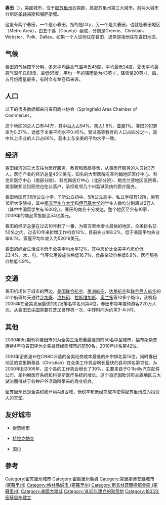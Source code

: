 {{noteTA
|G1=USState
}}
{{Infobox settlement
|official_name            = 斯普林菲爾德
|native_name = Springfield
|settlement_type          = [[城市|城市]]
|nickname                 = 
|image_skyline            = ParkCentralSquarefountainbyCVBCS.jpg
|imagesize                =
|image_caption            = 
|image_flag               =
|image_seal               =
|image_map                = Greene_County_Missouri_Incorporated_and_Unincorporated_areas_Springfield_Highlighted.svg
|mapsize                  = 280px
|map_caption              = 在密蘇里州的位置
|image_map1               =
|mapsize1                 =
|map_caption1             =
|subdivision_type         = 國家
|subdivision_type1        = 州
|subdivision_type2        = 縣
|subdivision_name         = [[美國|美國]]
|subdivision_name1        = [[密蘇里州|密蘇里州]]
|subdivision_name2        = [[格林縣_(密蘇里州)|格林縣]]
|established_title        = 成立 
|established_date         = 1833
|government_type          = 
|leader_title             = 
|leader_name              = 
|area_footnotes           = <ref name="CenPopGazetteer2019">{{cite web|title=2019 U.S. Gazetteer Files|url=https://www2.census.gov/geo/docs/maps-data/data/gazetteer/2019_Gazetteer/2019_gaz_place_29.txt|publisher=United States Census Bureau|access-date=July 26, 2020|archive-date=2020-10-16|archive-url=https://web.archive.org/web/20201016225911/https://www2.census.gov/geo/docs/maps-data/data/gazetteer/2019_Gazetteer/2019_gaz_place_29.txt}}</ref>
|area_magnitude           = 
|area_total_km2           = 213.18
|area_land_km2            = 211.65
|area_water_km2           = 1.53
|area_total_sq_mi         = 82.31
|area_land_sq_mi          = 81.72
|area_water_sq_mi         = 0.59
|area_metro_km2           = 7824
|area_metro_sq_mi         = 3021
|population_as_of         = [[2010年美國人口普查|2010]]
|population_est           = 164122
|pop_est_as_of            = 2013<ref name="2013 Pop Estimate">{{cite web|title=Annual Estimates of the Resident Population: April 1, 2010 to July 1, 2013|url=http://www.census.gov/popest/data/cities/totals/2013/SUB-EST2013-3.html|publisher=[[United_States_Census_Bureau|United States Census Bureau]]|accessdate=2014-05-22|archive-url=https://web.archive.org/web/20140522161634/http://www.census.gov/popest/data/cities/totals/2013/SUB-EST2013-3.html|archive-date=2014-05-22|dead-url=yes}}</ref>
|population_total         = 159498
|population_density_km2   = 753.6
|population_density_sq_mi = 1951.8
|population_urban         = 215,004
|population_metro         = 436,712
|population_footnotes     = <ref name ="FactFinder">{{cite web|title=American FactFinder|url=http://factfinder2.census.gov/faces/nav/jsf/pages/index.xhtml|publisher=[[United_States_Census_Bureau|United States Census Bureau]]|accessdate=2012-07-08|archive-date=2012-02-17|archive-url=https://www.webcitation.org/65WtHj6J5?url=http://factfinder2.census.gov/faces/nav/jsf/pages/index.xhtml|dead-url=no}}</ref>
|timezone                 = [[North_American_Central_Time_Zone|CST]]
|utc_offset               = -6
|timezone_DST             = [[North_American_Central_Time_Zone|CDT]]
|utc_offset_DST           = -5
|postal_code_type         = [[ZIP_code|ZIP code]]s
|postal_code              = 65800-65899
|area_code                = [[Area_code_417|417]]
|website                  = [http://www.springfieldmo.gov/ www.springfieldmo.gov]
|elevation_m              = 396
|elevation_ft             = 1299
|blank_name               = [[Federal_Information_Processing_Standard|FIPS code]]
|blank_info               = 29-70000
|blank1_name              = [[Geographic_Names_Information_System|GNIS]] feature ID
|blank1_info              = 0735864<ref name="GR3">{{cite web|url=http://geonames.usgs.gov|accessdate=2008-01-31|title=US Board on Geographic Names|publisher=[[United_States_Geological_Survey|United States Geological Survey]]|date=2007-10-25|archive-date=2012-02-26|archive-url=https://www.webcitation.org/65jET5cdV?url=http://geonames.usgs.gov/|dead-url=no}}</ref>
}}

'''春田'''（{{lang-en|Springfield}}），美國城市，位于[[密苏里州|密苏里州]]西南部，属密苏里州第三大城市，前两大城市分别是[[圣路易斯|圣路易斯]]和[[堪萨斯城|堪萨斯城]]。

这里有两个春田，一个是小春田，指的是City，另一个是大春田，也就是春田地区（Metro Area），由五个县（County）组成，分别是Greene、Christian、Webster、Polk、Dallas。如果一个人说他住在春田，通常是指他住在春田地区。

==气候==
春田的气候四季分明，冬天平均最高气温华氏45度，平均最低24度，夏天平均最高气温华氏88度，最低65度，平均一年的降雨量为43英寸，降雪量20英寸，四、五月份雨量最多，有时会有龙卷风来袭。

==人口==
以下的很多数据都来自春田商业协会（Springfield Area Chamber of Commerce）。

这个地区的总人口有44万，其中[[白人|白人]]占94%，[[黑人|黑人]]1.8%，[[亚裔|亚裔]]1%。春田的犯罪率为0.27%，远低于全美平均水平0.45%。受过高等教育的人口占四分之一，高中以上毕业的人口占86%，基本上与全美的平均水平一致。

==经济==
春田经济的三大支柱为医疗服务、教育和商品零售，从事医疗服务的人员达3万人，医疗产业的经济总量45亿美元，知名的大型医院有圣约翰地区医疗中心、科克斯医疗中心（南部分院）、科克斯医疗中心（北部分院）、勒克兰德地区医院等。美国联邦监狱医院也在此落户，承担毗邻几个州监狱系统的医疗服务。

春田地区有36所公立小学、11所公立初中、5所公立高中，私立学校有12所，另有16所大专院校，其中[[密苏里州立大学|密苏里州立大学]]和[[伊万基大学|伊万基大学]]的学生人数均分别超过2万人（其中中国留学生有1600名）。春田的商业十分发达，整个地区至少有10家，2009年的商品零售额达54亿美元。

春田的经济总量在过去10年翻了一番，为密苏里州增长最快的地区，全美排名前50名之内。过去10年来新增工作机会18%，目前失业率8.2%，低于美国平均失业率9.1%。家庭平均年收入为52019美元。

春田的综合生活成本低于全美平均水平12%，其中房价比全美平均房价低23.4%，水、电、气等公用设施价格低16.7%，食品杂货价格低6.8%，医疗服务价格低4.9%。

==交通==
春田机场位于城市的西边，[[美国联合航空|美国联合航空]]、[[美洲航空|美洲航空]]、[[达美航空|达美航空]]和[[联合巨人航空|联合巨人航空]]的31个航班每天通往[[芝加哥|芝加哥]]、[[洛杉矶|洛杉矶]]、[[拉斯维加斯|拉斯维加斯]]、[[奥兰多|奥兰多]]等10多个城市，该机场2005年在全美发展最快的机场排名中名列第4位，春田市每年接待游客220万人次。从春田去[[中国|中国]]需要在芝加哥转机一次，中转时间大约需3-4小时。

==其他==
2009年Biz期刊将春田市列为全美生活质量最佳的前50名中型城市，福布斯杂志连续4年将春田评为全美最佳经商城市的前50名，2010年排名第42位。

2010年密苏里州在CNBC评选的全美经商成本最低的州中排名第15位，同时春田地区的克里斯蒂县（Christian）在全美工作机会增长最快的县中排名第12位，从2000年到2009年，这个县的工作机会增长了39%，主要来自于O’Reilly汽车配件公司、圣约翰医疗系统和科克斯医疗系统的增长。这个县还因毗邻布兰森地区三大湖泊而得益于各种户外活动所带来的商业机会。

密苏里州还是全美税收环境A级区域，低税率和低经商成本使得密苏里州成为投资人的天堂。

== 友好城市 ==
* {{JPN}}[[伊勢崎市|伊勢崎市]] 
* {{MEX}}[[特拉克帕克|特拉克帕克]]
* {{FRA}}[[图尔|图尔]]

==參考==
{{reflist}}

{{Authority control}}

{{DEFAULTSORT:Springfield, Missouri}}
[[Category:密苏里州城市|Category:密苏里州城市]]
[[Category:密蘇里州縣城|Category:密蘇里州縣城]]
[[Category:克里斯蒂安縣城市_(密蘇里州)|Category:克里斯蒂安縣城市 (密蘇里州)]]
[[Category:格林縣城市_(密蘇里州)|Category:格林縣城市 (密蘇里州)]]
[[Category:斯普林菲爾德都會區_(密蘇里州)|Category:斯普林菲爾德都會區 (密蘇里州)]]
[[Category:美國大學城|Category:美國大學城]]
[[Category:1835年建立的聚居地|Category:1835年建立的聚居地]]
[[Category:1835年密蘇里州建立|Category:1835年密蘇里州建立]]